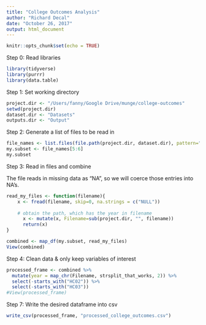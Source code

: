 ```yaml
---
title: "College Outcomes Analysis"
author: "Richard Decal"
date: "October 26, 2017"
output: html_document
---
```


```r
knitr::opts_chunk$set(echo = TRUE)
```

Step 0: Read libraries  
```r
library(tidyverse)
library(purrr)
library(data.table)
```

Step 1: Set working directory  
```r
project.dir <- "/Users/fanny/Google Drive/munge/college-outcomes"
setwd(project.dir)
dataset.dir <- "Datasets"
outputs.dir <- "Output"
```


Step 2: Generate a list of files to be read in  
```r
file_names <- list.files(file.path(project.dir, dataset.dir), pattern="*.csv", full.names=TRUE) 
my.subset <- file_names[5:6]
my.subset
```

Step 3: Read in files and combine  

The file reads in missing data as "NA", so we will coerce those entries into NA's.  

```r
read_my_files <- function(filename){
    x <- fread(filename, skip=0, na.strings = c("NULL"))
    
    # obtain the path, which has the year in filename
      x <- mutate(x, Filename=sub(project.dir, "", filename))
      return(x)
}

combined <- map_df(my.subset, read_my_files)
View(combined)
```



Step 4: Clean data & only keep variables of interest  
```r
processed_frame <- combined %>%
  mutate(year = map_chr(Filename, strsplit_that_works, 2)) %>% 
  select(-starts_with("HC02")) %>% 
  select(-starts_with("HC03"))
#View(processed_frame)
```


Step 7: Write the desired dataframe into csv  
```r
write_csv(processed_frame, "processed_college_outcomes.csv")
```



